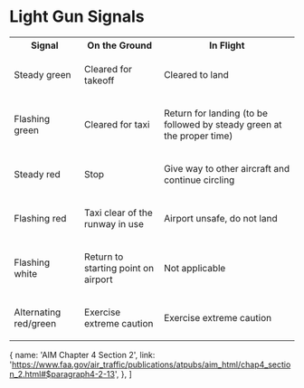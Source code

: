 

# Light Gun Signals

<table style={{ width: '100%' }}>
  <tbody>
    <tr>
      <th>Signal</th>
      <th>On the Ground</th>
      <th>In Flight</th>
    </tr>
    <tr>
      <td>
        <p>Steady green</p>
      </td>
      <td>
        <p>Cleared for takeoff</p>
      </td>
      <td>
        <p>Cleared to land</p>
      </td>
    </tr>
    <tr>
      <td>
        <p>Flashing green</p>
      </td>
      <td>
        <p>Cleared for taxi</p>
      </td>
      <td>
        <p>
          Return for landing (to be followed by steady green at the proper time)
        </p>
      </td>
    </tr>
    <tr>
      <td>
        <p>Steady red</p>
      </td>
      <td>
        <p>Stop</p>
      </td>
      <td>
        <p>Give way to other aircraft and continue circling</p>
      </td>
    </tr>
    <tr>
      <td>
        <p>Flashing red</p>
      </td>
      <td>
        <p>Taxi clear of the runway in use</p>
      </td>
      <td>
        <p>Airport unsafe, do not land</p>
      </td>
    </tr>
    <tr>
      <td>
        <p>Flashing white</p>
      </td>
      <td>
        <p>Return to starting point on airport</p>
      </td>
      <td>
        <p>Not applicable</p>
      </td>
    </tr>
    <tr>
      <td>
        <p>Alternating red/green</p>
      </td>
      <td>
        <p>Exercise extreme caution</p>
      </td>
      <td>
        <p>Exercise extreme caution</p>
      </td>
    </tr>
  </tbody>
</table>

  {
    name: 'AIM Chapter 4 Section 2',
    link: 'https://www.faa.gov/air_traffic/publications/atpubs/aim_html/chap4_section_2.html#$paragraph4-2-13',
  },
]
